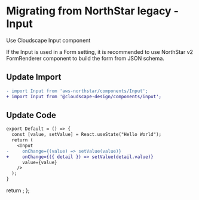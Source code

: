 
<Meta title="Migration/Input" />

# Migrating from NorthStar legacy - Input

Use <Link href='https://cloudscape.design/components/input' target='_blank' external>Cloudscape Input component </Link>

If the Input is used in a Form setting, it is recommended to 
use <Link href='https://aws.github.io/aws-northstar/?path=/story/components-formrenderer--default' target='_blank'>NorthStar v2 FormRenderer component</Link> 
to build the form from JSON schema.

## Update Import

```diff
- import Input from 'aws-northstar/components/Input';
+ import Input from '@cloudscape-design/components/input';
```

## Update Code

```diff
export Default = () => {
  const [value, setValue] = React.useState("Hello World");
  return (
    <Input
-     onChange={(value) => setValue(value)}
+     onChange={({ detail }) => setValue(detail.value)}
      value={value}
    />
  );
}
```

  return <SyntaxHighlighter/>;
};



